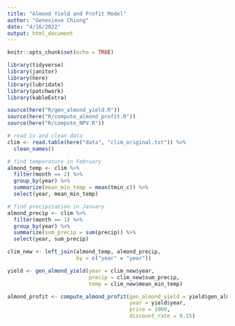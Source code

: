 ```yaml
---
title: "Almond Yield and Profit Model"
author: "Genevieve Chiong"
date: "4/16/2022"
output: html_document
---
```


```r
knitr::opts_chunk$set(echo = TRUE)

library(tidyverse)
library(janitor)
library(here)
library(lubridate)
library(patchwork)
library(kableExtra)

source(here("R/gen_almond_yield.R"))
source(here("R/compute_almond_profit.R"))
source(here("R/compute_NPV.R"))
```

```r
# read in and clean data 
clim <- read.table(here("data", "clim_original.txt")) %>% 
  clean_names() 

# find temperature in February
almond_temp <- clim %>% 
  filter(month == 2) %>% 
  group_by(year) %>% 
  summarize(mean_min_temp = mean(tmin_c)) %>% 
  select(year, mean_min_temp)

# find precipitation in January
almond_precip <- clim %>% 
  filter(month == 1) %>% 
  group_by(year) %>% 
  summarize(sum_precip = sum(precip)) %>% 
  select(year, sum_precip)

clim_new <- left_join(almond_temp, almond_precip,
                      by = c("year" = "year"))
```


```r
yield <- gen_almond_yield(year = clim_new$year, 
                          precip = clim_new$sum_precip,
                          temp = clim_new$mean_min_temp)
```


```r
almond_profit <- compute_almond_profit(gen_almond_yield = yield$gen_almond_yield,
                                       year = yield$year,
                                       price = 1000,
                                       discount_rate = 0.15)
```





